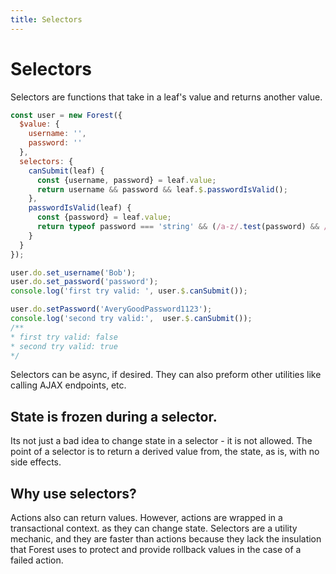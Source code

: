 ```yaml
---
title: Selectors
---
```


# Selectors

Selectors are functions that take in a leaf's value and returns another value.

```javascript
const user = new Forest({
  $value: {
    username: '',
    password: ''
  },
  selectors: {
    canSubmit(leaf) {
      const {username, password} = leaf.value;
      return username && password && leaf.$.passwordIsValid();
    },
    passwordIsValid(leaf) {
      const {password} = leaf.value;
      return typeof password === 'string' && (/a-z/.test(password) && /A-Z/.test(password) && /\d/.test(password))
    }
  }
});

user.do.set_username('Bob');
user.do.set_password('password');
console.log('first try valid: ', user.$.canSubmit());

user.do.setPassword('AveryGoodPassword1123');
console.log('second try valid:',  user.$.canSubmit());
/**
* first try valid: false
* second try valid: true
*/

```

Selectors can be async, if desired. They can also preform other utilities like calling AJAX endpoints, etc.

## State is frozen during a selector.

Its not just a bad idea to change state in a selector - it is not allowed. The point of a selector is to return
a derived value from, the state, as is, with no side effects.

## Why use selectors?

Actions also can return values. However, actions are wrapped in a transactional context. as they can change state.
Selectors are a utility mechanic, and they are faster than actions because they lack the insulation that Forest
uses to protect and provide rollback values in the case of a failed action.

